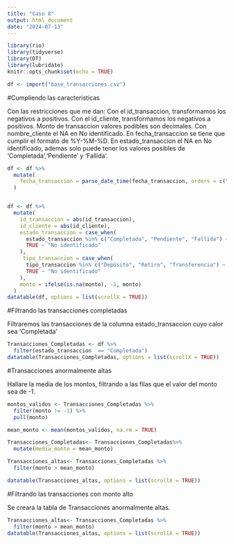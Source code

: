 ---
title: "Caso 8"
output: html_document
date: "2024-07-13"
---

```{r setup, include=FALSE}
library(rio)
library(tidyverse)
library(DT)
library(lubridate)
knitr::opts_chunk$set(echo = TRUE)
```

```{r , include=FALSE}
df <- import("base_transacciones.csv")
```


#Cumpliendo las caracteristicas 

Con las restricciones que me dan:
Con el id_transaccion, transformamos los negativos a positivos.
Con el id_cliente, transformamos los negativos a positivos.
Monto de transaccion valores podibles son decimales.
Con nombre_cliente el NA en No identificado.
En fecha_transaccion se tiene que cumplir el formato de %Y-%M-%D.
En estado_transaccion el NA en No identificado, ademas solo puede tener los valores posibles de 'Completada','Pendiente' y 'Fallida'.


```{r, echo=FALSE}
df <- df %>%
  mutate(
    fecha_transaccion = parse_date_time(fecha_transaccion, orders = c("dmy", "ymd"))
  )


df <- df %>%
  mutate(
    id_transaccion = abs(id_transaccion),
    id_cliente = abs(id_cliente),
    estado_transaccion = case_when(
      estado_transaccion %in% c("Completada", "Pendiente", "Fallida") ~ estado_transaccion,
      TRUE ~ "No identificado"
    ),
     tipo_transaccion = case_when(
      tipo_transaccion %in% c("Depósito", "Retiro", "Transferencia") ~ tipo_transaccion,
      TRUE ~ "No identificado"
    ),
    monto = ifelse(is.na(monto), -1, monto)
  )
datatable(df, options = list(scrollX = TRUE)) 
```

#Filtrando las transacciones completadas

Filtraremos las transacciones de la columna estado_transaccion cuyo calor sea 'Completada'

```{r , echo=FALSE}
Transacciones_Completadas <- df %>%
  filter(estado_transaccion  == "Completada")
datatable(Transacciones_Completadas, options = list(scrollX = TRUE)) 
```


#Transacciones anormalmente altas

Hallare la media de los montos, filtrando a las filas que el valor del monto sea de -1.
```{r, echo=FALSE}
montos_validos <- Transacciones_Completadas %>%
  filter(monto != -1) %>%
  pull(monto)

mean_monto <- mean(montos_validos, na.rm = TRUE)

Transacciones_Completadas<- Transacciones_Completadas%>%
  mutate(media_monto = mean_monto)

Transacciones_altas<- Transacciones_Completadas %>%
  filter(monto > mean_monto)

datatable(Transacciones_altas, options = list(scrollX = TRUE)) 
```

#Filtrando las transacciones con monto alto 

Se creara la tabla de Transacciones anormalmente altas.
```{r, echo=FALSE}

Transacciones_altas<- Transacciones_Completadas %>%
  filter(monto > mean_monto)
datatable(Transacciones_altas, options = list(scrollX = TRUE)) 
```


